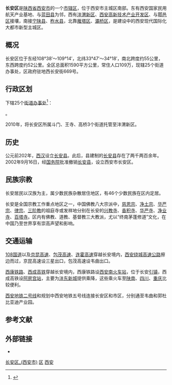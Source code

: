 {{otheruses|长安区|subject = 中国陕西省西安市的市辖区|other = 其他城市中的同名辖区}}
{{Infobox China County
| county  = 长安区
| Photo = 清凉寺 02.jpg
| Photoname= 清凉寺
| map = 
| map size = 
| Pinyin   = 
| Belong = [[陕西省|陕西省]][[西安市|西安市]]
| Types= [[市辖区|市辖区]]
| admincode =610116
| founded = 公元前202年
| seat = [[韦曲街道|韦曲街道]]
| officerTitle= 
| officer=
| town=
| township=
| subdistrict= 25
| dialect = 
| post code=710100
| phone code = 029
| coordinate = 
| area = 1590
| area land =  
| area water =  
| census yr = 2012
| pop = 109万人
| density = 
| GDP = 
| web = http://www.changanqu.gov.cn/
}}
'''长安区'''是[[陕西省|陕西省]][[西安市|西安市]]的一个[[市辖区|市辖区]]，位于西安市主城区南部。东有西安国家民用航天产业基地、与[[蓝田县|蓝田县]]为邻，西有[[沣渭新区|沣渭新区]]、[[西安高新技术产业开发区|西安高新技术产业开发区]]、与[[鄠邑区|鄠邑区]]接壤，南接[[宁陕县|宁陕县]]、[[柞水县|柞水县]]，北靠[[雁塔区|雁塔区]]、[[灞桥区|灞桥区]]，是建设中的西安现代国际化大都市新型主城区。

== 概况 ==
长安区位于东经108°38′～109°14′，北纬33°47′～34°18′，南北跨度约55公里，东西跨度约52公里。全区总面积1590平方公里，常住人口109万，现辖25个街道办事处，区政府驻地西长安街669号。

== 行政区划 ==
{{PAGENAMEBASE}}下辖25个[[街道办事处|街道办事处]]<ref>{{PRC admin/ref sgc|61/01/16}}</ref>：

{{PRC admin/children|61/01/16}}。

2010年，将长安区所属斗门、王寺、高桥3个街道托管至沣渭新区。

== 历史 ==
公元前202年，[[西汉|西汉]]设立[[长安县|长安县]]。此后，县建制的[[長安縣|长安县]]存在了两千两百余年。2002年9月16日，经[[中华人民共和国国务院|国务院]]批准撤销[[長安縣|长安县]]，设立西安市长安区。

== 民族宗教 ==
长安居民以汉族为主，属少数民族杂散居住地区，有46个少数民族在区内定居。

长安是全国宗教工作重点地区之一，中国佛教八大宗派中，[[慈恩宗|慈恩宗]]、[[淨土宗_(中國)|净土宗]]、[[华严宗|华严宗]]、[[律宗|律宗]]、[[三阶教|三阶教]]的祖庭寺或发祥地分别在长安的[[兴教寺|兴教寺]]、[[香积寺|香积寺]]、[[华严寺|华严寺]]、[[净业寺|净业寺]]、[[百塔寺|百塔寺]]。区内有佛教、道教、基督教三大教派，尤以“终南茅蓬修道”文化，在中国乃至世界享有崇高声望和影响。

== 交通运输 ==
[[108国道|108国道]]以及[[京昆高速|京昆高速]]、[[包茂高速|包茂高速]]、[[连霍高速|连霍高速]]穿越长安境内，[[西安绕城高速公路|西安绕城高速公路]]擦边而过，京昆高速设三星出口，包茂高速设韦曲出口。

[[西康铁路|西康铁路]]、[[西成高铁|西成高铁]]穿越长安境内，西康铁路设[[西安南站|西安南火车站]]，位于长安[[引镇街道|引镇]]，西成高铁设[[阿房宫站|阿房宫站]]，主要为[[沣东新城|沣东新城]]提供乘降，这些乘火车至[[陕南|陕南]]、[[四川|四川]]、[[重庆|重庆]]比较便利。

[[西安地铁2号线|西安地铁二号线]]和规划中西安地铁五号线连接长安区和市区，分别通至韦曲和郭杜比亚迪产业园。

== 参考文献 ==
{{Wikisource|国务院关于同意陕西省撤销长安县设立西安市长安区的批复}}
{{reflist}}

== 外部链接 ==
* {{Official website|http://www.changanqu.gov.cn/|name=西安市长安区人民政府}}

{{西安市长安区行政区划}}
{{西安市行政区划}}
{{陕西行政区划}}
{{西安}}

[[Category:长安区_(西安市)|]]
[[Category:西安区县|区]]
[[Category:陕西市辖区|西安]]